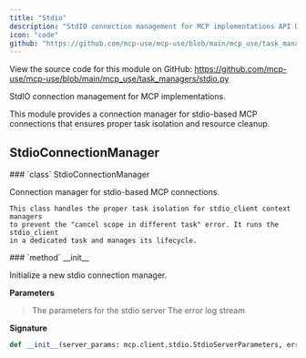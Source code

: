 ```yaml
---
title: "Stdio"
description: "StdIO connection management for MCP implementations API Documentation"
icon: "code"
github: "https://github.com/mcp-use/mcp-use/blob/main/mcp_use/task_managers/stdio.py"
---
```


<Callout type="info" title="Source Code">
View the source code for this module on GitHub: <a href='https://github.com/mcp-use/mcp-use/blob/main/mcp_use/task_managers/stdio.py' target='_blank' rel='noopener noreferrer'>https://github.com/mcp-use/mcp-use/blob/main/mcp_use/task_managers/stdio.py</a>
</Callout>

StdIO connection management for MCP implementations.

This module provides a connection manager for stdio-based MCP connections
that ensures proper task isolation and resource cleanup.

## StdioConnectionManager

<Card type="info" img="http://localhost:3000/gradient-generator/api/random?width=800&height=50">
### `class` StdioConnectionManager

Connection manager for stdio-based MCP connections.

    This class handles the proper task isolation for stdio_client context managers
    to prevent the "cancel scope in different task" error. It runs the stdio_client
    in a dedicated task and manages its lifecycle.

<Card type="info" img="http://localhost:3000/gradient-generator/api/random?width=800&height=50">
### `method` __init__

Initialize a new stdio connection manager.


**Parameters**
><ParamField body="server_params" type="mcp.client.stdio.StdioServerParameters" required="True" >   The parameters for the stdio server </ParamField>
><ParamField body="errlog" type="TextIO" default="<_io.TextIOWrapper name='<stderr>' mode='w' encoding='utf-8'>" >   The error log stream </ParamField>

**Signature**
```python wrap
def __init__(server_params: mcp.client.stdio.StdioServerParameters, errlog: TextIO = <_io.TextIOWrapper name='<stderr>' mode='w' encoding='utf-8'>):
```

</Card>

</Card>
